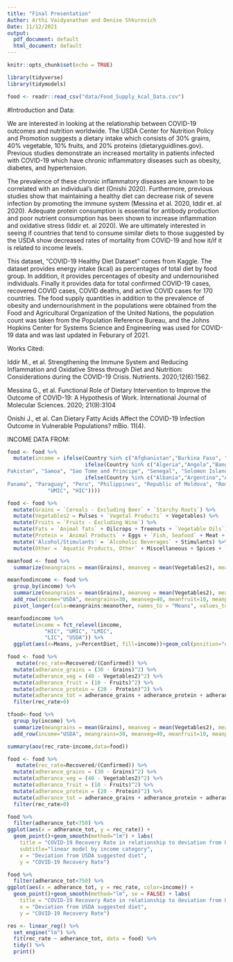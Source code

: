 ```yaml
---
title: "Final Presentation"
Author: Arthi Vaidyanathan and Denise Shkurovich
Date: 11/12/2021
output:
  pdf_document: default
  html_document: default
---
```


```r
knitr::opts_chunk$set(echo = TRUE)
```

```r
library(tidyverse) 
library(tidymodels)
```

```r
food <- readr::read_csv("data/Food_Supply_kcal_Data.csv")
```

#Introduction and Data:

We are interested in looking at the relationship between COVID-19 outcomes and nutrition worldwide. The USDA Center for Nutrition Policy and Promotion suggests a dietary intake which consists of 30% grains, 40% vegetable, 10% fruits, and 20% proteins (dietaryguidlines.gov). Previous studies demonstrate an increased mortality in patients infected with COVID-19 which have chronic inflammatory diseases such as obesity, diabetes, and hypertension.
  
The prevalence of these chronic inflammatory diseases are known to be correlated with an individual's diet (Onishi 2020). Furthermore, previous studies show that maintaining a healthy diet can decrease risk of severe infection by promoting the immune system (Messina et al. 2020, Iddir et. al 2020). Adequate protein consumption is essential for antibody production and poor nutrient consumption has been shown to increase inflammation and oxidative stress (Iddir et. al 2020). We are ultimately interested in seeing if countries that tend to consume similar diets to those suggested by the USDA show decreased rates of mortality from COVID-19 and how it/if it is related to income levels.

This dataset, “COVID-19 Healthy Diet Dataset” comes from Kaggle. The dataset provides energy intake (kcal) as percentages of total diet by food group. In addition, it provides percentages of obesity and undernourished individuals. Finally it provides data for total confirmed COVID-19 cases, recovered COVID cases, COVID deaths, and active COVID cases for 170 countries. The food supply quantities in addition to the prevalence of obesity and undernourishment in the populations were obtained from the Food and Agricultural Organization of the United Nations, the population count was taken from the Population Reference Bureau, and the Johns Hopkins Center for Systems Science and Engineering was used for COVID-19 data and was last updated in Feburary of 2021. 

Works Cited: 

Iddir M., et al. Strengthening the Immune System and Reducing Inflammation and Oxidative Stress through Diet and Nutrition: Considerations during the COVID-19 Crisis. Nutrients. 2020;12(6):1562.

Messina G., et al. Functional Role of Dietary Intervention to Improve the Outcome of COVID-19: A Hypothesis of Work. International Journal of Molecular Sciences. 2020; 21(9):3104

Onishi J., et al. Can Dietary Fatty Acids Affect the COVID-19 Infection Outcome in Vulnerable Populations? mBio. 11(4).

INCOME DATA FROM:
  
```r
food <- food %>%
  mutate(income = ifelse(Country %in% c("Afghanistan","Burkina Faso", "Central African Republic", "Chad", "Congo", "Ethiopia", "Gambia", "Guinea", "Guinea-Bissau", "Korea, Dem. People's Rep", "Liberia", "Madagascar", "Malawi", "Mali", "Mozambique", "Rwanda", "Sierra Leone", "Sudan", "Togo", "Uganda", "Yemen"),"LIC", 
                         ifelse(Country %in% c("Algeria","Angola","Bangladesh", "Belize", "Benin", "Bolivia", "Cabo Verde", "Cambodia", "Cameroon", "Cote d'Ivoire", "Djibouti", "Egypt", "El Salvador", "Eswatini", "Ghana", "Haiti", "Honduras", "India", "Indonesia", "Iran (Islamic Republic of)", "Kenya", "Kiribati", "Kyrgyzstan", "Lao People's Democratic Republic", "Lesotho", "Mauritania", "Mongolia", "Morocco", "Myanmar", "Nepal", "Nicaragua", "Niger", "Nigeria", "	
Pakistan", "Samoa", "Sao Tome and Principe", "Senegal", "Solomon Islands","Sri Lanka", "Suriname", "Tajikistan", "Timor-Leste", "Tunisia", "Ukraine", "United Republic of Tanzania", "Uzbekistan", "Vanuatu", "Vietnam", "Zambia", "Zimbabwe"), "LMIC", 
                         ifelse(Country %in% c("Albania","Argentina","Armenia","Azerbaijan", "Belarus","Bosnia and Herzegovina", "Botswana", "Brazil", "Bulgaria", "China", "Colombia", "Costa Rica", "Cuba", "Dominica", "Dominican Republic", "Ecuador", "Fiji", "Gabon", "Georgia", "Grenada", "Guatemala", "Guyana", "Iraq", "Jamaica", "Jordan", "Kazakhstan", "Lebanon", "Malaysia", "Maldives", "Mauritius", "Mexico", "Montenegro","Namibia", "North Macedonia", "	
Panama", "Paraguay", "Peru", "Philippines", "Republic of Moldova", "Romania", "Russian Federation", "Saint Lucia", "Saint Vincent and the Grenadines", "Serbia", "Senegal", "South Africa", "Thailand", "Turkey", "Turkmenistan", "Venezuela (Bolivarian Republic of)"),
             "UMIC", "HIC"))))
```

```r
food <- food %>% 
  mutate(Grains = `Cereals - Excluding Beer` + `Starchy Roots`) %>% 
  mutate(Vegetables2 = Pulses + `Vegetal Products` + Vegetables) %>% 
  mutate(Fruits = `Fruits - Excluding Wine`) %>% 
  mutate(Fats = `Animal fats` + Oilcrops + Treenuts + `Vegetable Oils`) %>% 
  mutate(Protein = `Animal Products` + Eggs + `Fish, Seafood` + Meat + `Milk - Excluding Butter` + Offals) %>% 
  mutate('Alcohol/Stimulants' = `Alcoholic Beverages` + Stimulants) %>% 
  mutate(Other = `Aquatic Products, Other` + Miscellaneous + Spices + `Sugar Crops` + `Sugar & Sweeteners`)
```

```r
meanfood <- food %>%
  summarize(meangrains = mean(Grains), meanveg = mean(Vegetables2), meanfruit = mean(Fruits), meanfat = mean(Fats), meanprotein = mean(Protein), meanother = mean(Other))

meanfoodincome <- food %>%
  group_by(income) %>%
  summarize(meangrains = mean(Grains), meanveg = mean(Vegetables2), meanfruit = mean(Fruits), meanfat = mean(Fats), meanprotein = mean(Protein), meanother = mean(Other)) %>% 
  add_row(income="USDA", meangrains=30, meanveg=40, meanfruit=10, meanprotein=20) %>% 
  pivot_longer(cols=meangrains:meanother, names_to = "Means", values_to = "PercentDiet") 

meanfoodincome %>%
  mutate(income = fct_relevel(income, 
            "HIC", "UMIC", "LMIC", 
            "LIC", "USDA")) %>%
  ggplot(aes(x=Means, y=PercentDiet, fill=income))+geom_col(position="dodge") + labs(x="Food Group", y="Percent of Total Diet Composition", title="Diet Make up by Food Group", subtitle="broken down by income category and compared to USDA suggested diet")
```

```r
food <- food %>% 
   mutate(rec_rate=Recovered/(Confirmed)) %>% 
  mutate(adherance_grains = (30 - Grains)^2) %>% 
  mutate(adherance_veg = (40 - Vegetables2)^2) %>% 
  mutate(adherance_fruit = (10 - Fruits)^2) %>% 
  mutate(adherance_protein = (20 - Protein)^2) %>% 
  mutate(adherance_tot = adherance_grains + adherance_protein + adherance_fruit + adherance_veg) %>% 
  filter(rec_rate>0)

tfood<-food %>%
  group_by(income) %>%
  summarize(meangrains = mean(Grains), meanveg = mean(Vegetables2), meanfruit = mean(Fruits), meanfat = mean(Fats), meanprotein = mean(Protein), meanother = mean(Other)) %>% 
  add_row(income="USDA", meangrains=30, meanveg=40, meanfruit=10, meanprotein=20)

summary(aov(rec_rate~income,data=food))
```

```r
food <- food %>% 
   mutate(rec_rate=Recovered/(Confirmed)) %>% 
  mutate(adherance_grains = (30 - Grains)^2) %>% 
  mutate(adherance_veg = (40 - Vegetables2)^2) %>% 
  mutate(adherance_fruit = (10 - Fruits)^2) %>% 
  mutate(adherance_protein = (20 - Protein)^2) %>% 
  mutate(adherance_tot = adherance_grains + adherance_protein + adherance_fruit + adherance_veg) %>% 
  filter(rec_rate>0)

food %>% 
  filter(adherance_tot<750) %>% 
ggplot(aes(x = adherance_tot, y = rec_rate)) +
  geom_point()+geom_smooth(method="lm") + labs(
    title = "COVID-19 Recovery Rate in relationship to deviation from USDA suggested Dietary Intake",
    subtitle="linear model by income category",
    x = "Deviation from USDA suggested diet",
    y = "COVID-19 Recovery Rate")

food %>% 
  filter(adherance_tot<750) %>% 
ggplot(aes(x = adherance_tot, y = rec_rate, color=income)) +
  geom_point()+geom_smooth(method="lm", se = FALSE) + labs(
    title = "COVID-19 Recovery Rate in relationship to deviation from USDA suggested Dietary Intake",
    x = "Deviation from USDA suggested diet",
    y = "COVID-19 Recovery Rate")

```


```r
res <- linear_reg() %>%
  set_engine("lm") %>%
  fit(rec_rate ~ adherance_tot, data = food) %>% 
  tidy() %>% 
  print()
```



